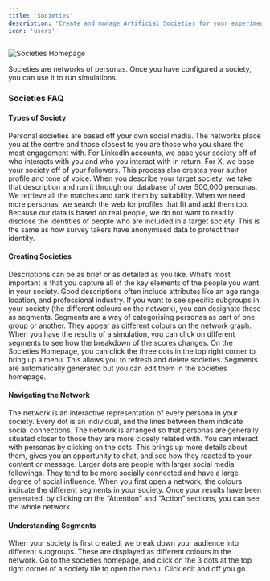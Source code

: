 ```yaml
---
title: 'Societies'
description: 'Create and manage Artificial Societies for your experiments, and explore the network'
icon: 'users'
---
```


![Societies Homepage](/images/societies-homepage.png)

Societies are networks of personas. Once you have configured a society, you can use it to run simulations.

### Societies FAQ

#### Types of Society

<Accordion title="What are Personal Societies?">
    Personal societies are based off your own social media. The networks place you at the centre and those closest to you are those who you share the most engagement with. For LinkedIn accounts, we base your society off of who interacts with you and who you interact with in return. For X, we base your society off of your followers. This process also creates your author profile and tone of voice.
</Accordion>

<Accordion title="What are Target Societies?">
    When you describe your target society, we take that description and run it through our database of over 500,000 personas. We retrieve all the matches and rank them by suitability. When we need more personas, we search the web for profiles that fit and add them too.
</Accordion>

<Accordion title="Why are Personas in Target Societies Anonymous?">
    Because our data is based on real people, we do not want to readily disclose the identities of people who are included in a target society. This is the same as how survey takers have anonymised data to protect their identity.
</Accordion>

#### Creating Societies

<Accordion title="What Makes a Good Description?">
    Descriptions can be as brief or as detailed as you like. What’s most important is that you capture all of the key elements of the people you want in your society. Good descriptions often include attributes like an age range, location, and professional industry. If you want to see specific subgroups in your society (the different colours on the network), you can designate these as segments.
</Accordion>

<Accordion title="What are Segments?">
    Segments are a way of categorising personas as part of one group or another. They appear as different colours on the network graph. When you have the results of a simulation, you can click on different segments to see how the breakdown of the scores changes.
</Accordion>

<Accordion title="How to Edit a Society?">
    On the Societies Homepage, you can click the three dots in the top right corner to bring up a menu. This allows you to refresh and delete societies. Segments are automatically generated but you can edit them in the societies homepage.
</Accordion>

#### Navigating the Network
<Accordion title="How is the Network Arranged?">
    The network is an interactive representation of every persona in your society. Every dot is an individual, and the lines between them indicate social connections. The network is arranged so that personas are generally situated closer to those they are more closely related with.
</Accordion>

<Accordion title="How Can I Interract with the Personas?">
    You can interact with personas by clicking on the dots. This brings up more details about them, gives you an opportunity to chat, and see how they reacted to your content or message.
</Accordion>

<Accordion title="Why are Some Dots Larger?">
    Larger dots are people with larger social media followings. They tend to be more socially connected and have a large degree of social influence.
</Accordion>

<Accordion title="What do the Different Colours Mean?">
    When you first open a network, the colours indicate the different segments in your society. Once your results have been generated, by clicking on the “Attention” and “Action” sections, you can see the whole network.
</Accordion>

#### Understanding Segments
<Accordion title="How are they created?">
    When your society is first created, we break down your audience into different subgroups. These are displayed as different colours in the network.
</Accordion>

<Accordion title="How can I edit segments?">
    Go to the societies homepage, and click on the 3 dots at the top right corner of a society tile to open the menu. Click edit and off you go.
</Accordion>